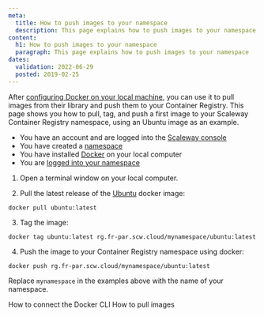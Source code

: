 ```yaml
---
meta:
  title: How to push images to your namespace
  description: This page explains how to push images to your namespace
content:
  h1: How to push images to your namespace
  paragraph: This page explains how to push images to your namespace
dates:
  validation: 2022-06-29
  posted: 2019-02-25
---
```



After [configuring Docker on your local machine](/compute/container-registry/how-to/connect-docker-cli), you can use it to pull images from their library and push them to your Container Registry. This page shows you how to pull, tag, and push a first image to your Scaleway Container Registry namespace, using an Ubuntu image as an example.

<Message type="requirement">

- You have an account and are logged into the [Scaleway console](https://console.scaleway.com) 
- You have created a [namespace](/compute/container-registry/how-to/create-namespace)
- You have installed [Docker](https://www.docker.com/) on your local computer
- You are [logged into your namespace](/compute/container-registry/how-to/connect-docker-cli)

</Message>


1. Open a terminal window on your local computer. 

2. Pull the latest release of the [Ubuntu](https://hub.docker.com/_/ubuntu/) docker image:
  ```
  docker pull ubuntu:latest
  ```

3. Tag the image:
  ```
  docker tag ubuntu:latest rg.fr-par.scw.cloud/mynamespace/ubuntu:latest
  ```

4. Push the image to your Container Registry namespace using docker:
  ```
  docker push rg.fr-par.scw.cloud/mynamespace/ubuntu:latest
  ```

<Message type="important">

Replace `mynamespace` in the examples above with the name of your namespace.

</Message>

<Navigation title="See Also">
  <PreviousButton to="/compute/container-registry/how-to/connect-docker-cli/">How to connect the Docker CLI</PreviousButton>
  <NextButton to="/compute/container-registry/how-to/pull-images/">How to pull images</NextButton>
</Navigation>
